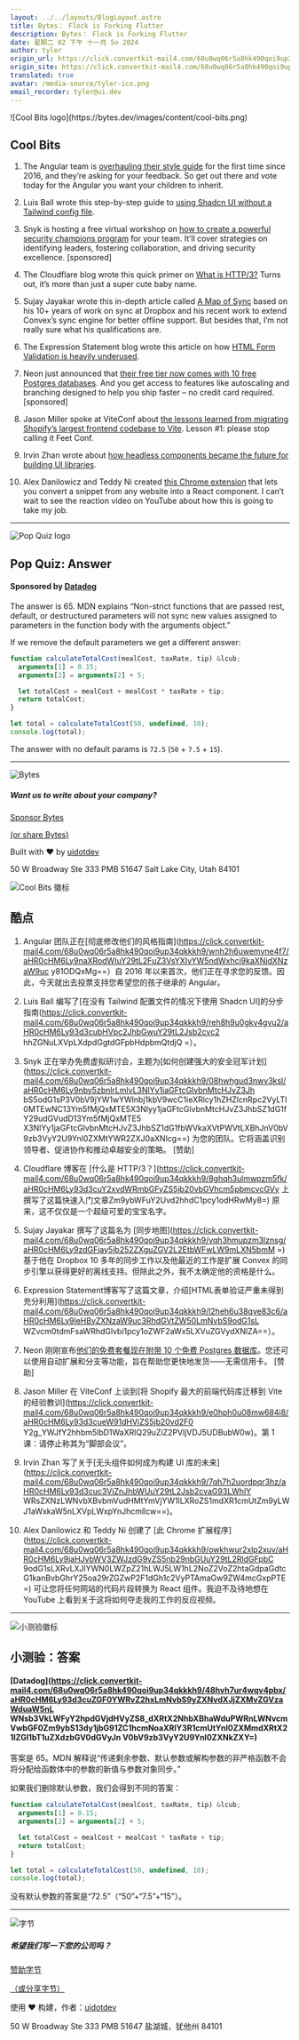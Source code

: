 ```yaml
---
layout: ../../layouts/BlogLayout.astro
title: Bytes： Flock is Forking Flutter
description: Bytes： Flock is Forking Flutter
date: 星期二 02 下午 十一月 5o 2024
author: tyler
origin_url: https://click.convertkit-mail4.com/68u0wq06r5a8hk490qoi9up34qkkkh9/6qhehou7mx6z8gco/aHR0cHM6Ly9ieXRlcy5kZXYvYXJjaGl2ZXMvMzM4
origin_site: https://click.convertkit-mail4.com/68u0wq06r5a8hk490qoi9up34qkkkh9/6qhehou7mx6z8gco/aHR0cHM6Ly9ieXRlcy5kZXYvYXJjaGl2ZXMvMzM4
translated: true
avatar: /media-source/tyler-ico.png
email_recorder: tyler@ui.dev
---
```



<Reference client:only="react" title="Bytes： Flock is Forking Flutter" url="https://click.convertkit-mail4.com/68u0wq06r5a8hk490qoi9up34qkkkh9/6qhehou7mx6z8gco/aHR0cHM6Ly9ieXRlcy5kZXYvYXJjaGl2ZXMvMzM4" />

<Detail client:only="react">
	![Cool Bits logo](https://bytes.dev/images/content/cool-bits.png)

## Cool Bits

1.  The Angular team is [overhauling their style guide](https://click.convertkit-mail4.com/68u0wq06r5a8hk490qoi9up34qkkkh9/wnh2h6uwemvne4f7/aHR0cHM6Ly9naXRodWIuY29tL2FuZ3VsYXIvYW5ndWxhci9kaXNjdXNzaW9ucy81ODQxMg==) for the first time since 2016, and they’re asking for your feedback. So get out there and vote today for the Angular you want your children to inherit.
    
2.  Luis Ball wrote this step-by-step guide to [using Shadcn UI without a Tailwind config file](https://click.convertkit-mail4.com/68u0wq06r5a8hk490qoi9up34qkkkh9/reh8h9u0gkv4gvu2/aHR0cHM6Ly93d3cubHVpc2JhbGwuY29tL2Jsb2cvc2hhZGNuLXVpLXdpdGgtdGFpbHdpbmQtdjQ=).
    
3.  Snyk is hosting a free virtual workshop on [how to create a powerful security champions program](https://click.convertkit-mail4.com/68u0wq06r5a8hk490qoi9up34qkkkh9/08hwhgud3nwv3ksl/aHR0cHM6Ly9nby5zbnlrLmlvL3NlYy1jaGFtcGlvbnMtcHJvZ3JhbS5odG1sP3V0bV9jYW1wYWlnbj1kbV9wcC1ieXRlcy1hZHZlcnRpc2VyLTI0MTEwNC13Ym5fMjQxMTE5X3NlYy1jaGFtcGlvbnMtcHJvZ3JhbSZ1dG1fY29udGVudD13Ym5fMjQxMTE5X3NlYy1jaGFtcGlvbnMtcHJvZ3JhbSZ1dG1fbWVkaXVtPWVtLXBhJnV0bV9zb3VyY2U9Ynl0ZXMtYWR2ZXJ0aXNlcg==) for your team. It’ll cover strategies on identifying leaders, fostering collaboration, and driving security excellence. \[sponsored\]
    
4.  The Cloudflare blog wrote this quick primer on [What is HTTP/3?](https://click.convertkit-mail4.com/68u0wq06r5a8hk490qoi9up34qkkkh9/8ghqh3ulmwpzm5fk/aHR0cHM6Ly93d3cuY2xvdWRmbGFyZS5jb20vbGVhcm5pbmcvcGVyZm9ybWFuY2Uvd2hhdC1pcy1odHRwMy8=) Turns out, it’s more than just a super cute baby name.
    
5.  Sujay Jayakar wrote this in-depth article called [A Map of Sync](https://click.convertkit-mail4.com/68u0wq06r5a8hk490qoi9up34qkkkh9/vqh3hmupzm3lznsg/aHR0cHM6Ly9zdGFjay5jb252ZXguZGV2L2EtbWFwLW9mLXN5bmM=) based on his 10+ years of work on sync at Dropbox and his recent work to extend Convex’s sync engine for better offline support. But besides that, I’m not really sure what his qualifications are.
    
6.  The Expression Statement blog wrote this article on how [HTML Form Validation is heavily underused](https://click.convertkit-mail4.com/68u0wq06r5a8hk490qoi9up34qkkkh9/l2heh6u38qve83c6/aHR0cHM6Ly9leHByZXNzaW9uc3RhdGVtZW50LmNvbS9odG1sLWZvcm0tdmFsaWRhdGlvbi1pcy1oZWF2aWx5LXVuZGVydXNlZA==).
    
7.  Neon just announced that [their free tier now comes with 10 free Postgres databases](https://click.convertkit-mail4.com/68u0wq06r5a8hk490qoi9up34qkkkh9/m2h7h6u8d20vd3bm/aHR0cHM6Ly9uZW9uLnRlY2gvP3JlZj1ieXRlcw==). And you get access to features like autoscaling and branching designed to help you ship faster – no credit card required. \[sponsored\]
    
8.  Jason Miller spoke at ViteConf about [the lessons learned from migrating Shopify’s largest frontend codebase to Vite](https://click.convertkit-mail4.com/68u0wq06r5a8hk490qoi9up34qkkkh9/e0hph0u08mw684i8/aHR0cHM6Ly93d3cueW91dHViZS5jb20vd2F0Y2g_YWJfY2hhbm5lbD1WaXRlQ29uZiZ2PVljVDJ5UDBubW0w). Lesson #1: please stop calling it Feet Conf.
    
9.  Irvin Zhan wrote about [how headless components became the future for building UI libraries](https://click.convertkit-mail4.com/68u0wq06r5a8hk490qoi9up34qkkkh9/7qh7h2uordpqr3hz/aHR0cHM6Ly93d3cuc3ViZnJhbWUuY29tL2Jsb2cvaG93LWhlYWRsZXNzLWNvbXBvbmVudHMtYmVjYW1lLXRoZS1mdXR1cmUtZm9yLWJ1aWxkaW5nLXVpLWxpYnJhcmllcw==).
    
10.  Alex Danilowicz and Teddy Ni created [this Chrome extension](https://click.convertkit-mail4.com/68u0wq06r5a8hk490qoi9up34qkkkh9/owhkhwur2xlp2xuv/aHR0cHM6Ly9jaHJvbWV3ZWJzdG9yZS5nb29nbGUuY29tL2RldGFpbC9odG1sLXRvLXJlYWN0LWZpZ21hLWJ5LW1hL2NoZ2VoZ2htaGdpaGdtcG1kanBvbGhrY25oa29rZGZwP2F1dGh1c2VyPTAmaGw9ZW4mcGxpPTE=) that lets you convert a snippet from any website into a React component. I can’t wait to see the reaction video on YouTube about how this is going to take my job.
    

* * *

![Pop Quiz logo](https://bytes.dev/images/content/pop-quiz.png)

## Pop Quiz: Answer

#### Sponsored by [Datadog](https://click.convertkit-mail4.com/68u0wq06r5a8hk490qoi9up34qkkkh9/48hvh7ur4wqv4pbx/aHR0cHM6Ly93d3cuZGF0YWRvZ2hxLmNvbS9yZXNvdXJjZXMvZGVzaWduaW5nLWNsb3VkLWFyY2hpdGVjdHVyZS8_dXRtX2NhbXBhaWduPWRnLWNvcmVwbGF0Zm9ybS13dy1jbG91ZC1hcmNoaXRlY3R1cmUtYnl0ZXMmdXRtX21lZGl1bT1uZXdzbGV0dGVyJnV0bV9zb3VyY2U9Ynl0ZXNkZXY=)

The answer is 65. MDN explains “Non-strict functions that are passed rest, default, or destructured parameters will not sync new values assigned to parameters in the function body with the arguments object.”

If we remove the default parameters we get a different answer:

```js
function calculateTotalCost(mealCost, taxRate, tip) &lcub;
  arguments[1] = 0.15;
  arguments[2] = arguments[2] + 5;

  let totalCost = mealCost + mealCost * taxRate + tip;
  return totalCost;
}

let total = calculateTotalCost(50, undefined, 10);
console.log(total);
```

The answer with no default params is `72.5` (`50` + `7.5` + `15`).

* * *

![Bytes](https://bytes.dev/images/bytes-icon.png)

##### Want us to write about your company?

[Sponsor Bytes](https://click.convertkit-mail4.com/68u0wq06r5a8hk490qoi9up34qkkkh9/z2hgh7u3q5rnqnip/aHR0cHM6Ly9ieXRlcy5kZXYvYWR2ZXJ0aXNl)

[(or share Bytes)](https://click.convertkit-mail4.com/68u0wq06r5a8hk490qoi9up34qkkkh9/p8hehquznr5mn6iq/aHR0cHM6Ly9ieXRlcy5kZXYvc2hhcmU=)

Built with ❤️ by [uidotdev](https://click.convertkit-mail4.com/68u0wq06r5a8hk490qoi9up34qkkkh9/x0hph3uw5kdo50a5/aHR0cHM6Ly91aS5kZXY=)

50 W Broadway Ste 333 PMB 51647 Salt Lake City, Utah 84101


</Detail>

![Cool Bits 徽标](https://bytes.dev/images/content/cool-bits.png)

## 酷点

1. Angular 团队正在\[彻底修改他们的风格指南]\(https://click.convertkit-mail4.com/68u0wq06r5a8hk490qoi9up34qkkkh9/wnh2h6uwemvne4f7/aHR0cHM6Ly9naXRodWIuY29tL2FuZ3VsYXIvYW5ndWxhci9kaXNjdXNzaW9uc y81ODQxMg==）自 2016 年以来首次，他们正在寻求您的反馈。因此，今天就出去投票支持您希望您的孩子继承的 Angular。

2. Luis Ball 编写了\[在没有 Tailwind 配置文件的情况下使用 Shadcn UI]的分步指南(https://click.convertkit-mail4.com/68u0wq06r5a8hk490qoi9up34qkkkh9/reh8h9u0gkv4gvu2/aHR0cHM6Ly93d3cubHVpc2JhbGwuY29tL2Jsb2cvc2 hhZGNuLXVpLXdpdGgtdGFpbHdpbmQtdjQ =）。

3. Snyk 正在举办免费虚拟研讨会，主题为\[如何创建强大的安全冠军计划]\(https://click.convertkit-mail4.com/68u0wq06r5a8hk490qoi9up34qkkkh9/08hwhgud3nwv3ksl/aHR0cHM6Ly9nby5zbnlrLmlvL3NlYy1jaGFtcGlvbnMtcHJvZ3Jh bS5odG1sP3V0bV9jYW1wYWlnbj1kbV9wcC1ieXRlcy1hZHZlcnRpc2VyLTI0MTEwNC13Ym5fMjQxMTE5X3Nlyy1jaGFtcGlvbnMtcHJvZ3JhbSZ1dG1fY29udGVudD13Ym5fMjQxMTE5 X3NlYy1jaGFtcGlvbnMtcHJvZ3JhbSZ1dG1fbWVkaXVtPWVtLXBhJnV0bV9zb3VyY2U9Ynl0ZXMtYWR2ZXJ0aXNlcg==) 为您的团队。它将涵盖识别领导者、促进协作和推动卓越安全的策略。 \[赞助]

4. Cloudflare 博客在 \[什么是 HTTP/3？]\(https://click.convertkit-mail4.com/68u0wq06r5a8hk490qoi9up34qkkkh9/8ghqh3ulmwpzm5fk/aHR0cHM6Ly93d3cuY2xvdWRmbGFyZS5jb20vbGVhcm5pbmcvcGVy 上撰写了这篇快速入门文章Zm9ybWFuY2Uvd2hhdC1pcy1odHRwMy8=) 原来，这不仅仅是一个超级可爱的宝宝名字。

5. Sujay Jayakar 撰写了这篇名为 \[同步地图]\(https://click.convertkit-mail4.com/68u0wq06r5a8hk490qoi9up34qkkkh9/vqh3hmupzm3lznsg/aHR0cHM6Ly9zdGFjay5jb252ZXguZGV2L2EtbWFwLW9mLXN5bmM =) 基于他在 Dropbox 10 多年的同步工作以及他最近的工作是扩展 Convex 的同步引擎以获得更好的离线支持。但除此之外，我不太确定他的资格是什么。

6. Expression Statement博客写了这篇文章，介绍\[HTML表单验证严重未得到充分利用]\(https://click.convertkit-mail4.com/68u0wq06r5a8hk490qoi9up34qkkkh9/l2heh6u38qve83c6/aHR0cHM6Ly9leHByZXNzaW9uc3RhdGVtZW50LmNvbS9odG1sL WZvcm0tdmFsaWRhdGlvbi1pcy1oZWF2aWx5LXVuZGVydXNlZA==）。

7. Neon 刚刚宣布[他们的免费套餐现在附带 10 个免费 Postgres 数据库](https://click.convertkit-mail4.com/68u0wq06r5a8hk490qoi9up34qkkkh9/m2h7h6u8d20vd3bm/aHR0cHM6Ly9uZW9uLnRlY2gvP3JlZj1ieXRlcw==)。您还可以使用自动扩展和分支等功能，旨在帮助您更快地发货——无需信用卡。 \[赞助]

8. Jason Miller 在 ViteConf 上谈到\[将 Shopify 最大的前端代码库迁移到 Vite 的经验教训]\(https://click.convertkit-mail4.com/68u0wq06r5a8hk490qoi9up34qkkkh9/e0hph0u08mw684i8/aHR0cHM6Ly93d3cueW91dHViZS5jb20vd2F0 Y2g\_YWJfY2hhbm5lbD1WaXRlQ29uZiZ2PVljVDJ5UDBubW0w)。第 1 课：请停止称其为“脚部会议”。

9. Irvin Zhan 写了关于\[无头组件如何成为构建 UI 库的未来]\(https://click.convertkit-mail4.com/68u0wq06r5a8hk490qoi9up34qkkkh9/7qh7h2uordpqr3hz/aHR0cHM6Ly93d3cuc3ViZnJhbWUuY29tL2Jsb2cvaG93LWhlY WRsZXNzLWNvbXBvbmVudHMtYmVjYW1lLXRoZS1mdXR1cmUtZm9yLWJ1aWxkaW5nLXVpLWxpYnJhcmllcw==)。

10. Alex Danilowi​​cz 和 Teddy Ni 创建了 \[此 Chrome 扩展程序]\(https://click.convertkit-mail4.com/68u0wq06r5a8hk490qoi9up34qkkkh9/owkhwur2xlp2xuv/aHR0cHM6Ly9jaHJvbWV3ZWJzdG9yZS5nb29nbGUuY29tL2RldGFpbC 9odG1sLXRvLXJlYWN0LWZpZ21hLWJ5LW1hL2NoZ2VoZ2htaGdpaGdtcG1kanBvbGhrY25oa29rZGZwP2F1dGh1c2VyPTAmaGw9ZW4mcGxpPTE=) 可让您将任何网站的代码片段转换为 React 组件。我迫不及待地想在 YouTube 上看到关于这将如何夺走我的工作的反应视频。

***

![小测验徽标](https://bytes.dev/images/content/pop-quiz.png)

## 小测验：答案

#### \[Datadog]\(https://click.convertkit-mail4.com/68u0wq06r5a8hk490qoi9up34qkkkh9/48hvh7ur4wqv4pbx/aHR0cHM6Ly93d3cuZGF0YWRvZ2hxLmNvbS9yZXNvdXJjZXMvZGVzaWduaW5nL WNsb3VkLWFyY2hpdGVjdHVyZS8\_dXRtX2NhbXBhaWduPWRnLWNvcmVwbGF0Zm9ybS13dy1jbG91ZC1hcmNoaXRlY3R1cmUtYnl0ZXMmdXRtX21lZGl1bT1uZXdzbGV0dGVyJn V0bV9zb3VyY2U9Ynl0ZXNkZXY=)

答案是 65。MDN 解释说“传递剩余参数、默认参数或解构参数的非严格函数不会将分配给函数体中的参数的新值与参数对象同步。”

如果我们删除默认参数，我们会得到不同的答案：

```js
function calculateTotalCost(mealCost, taxRate, tip) &lcub;
  arguments[1] = 0.15;
  arguments[2] = arguments[2] + 5;

  let totalCost = mealCost + mealCost * taxRate + tip;
  return totalCost;
}

let total = calculateTotalCost(50, undefined, 10);
console.log(total);
```

没有默认参数的答案是“72.5”（“50”+“7.5”+“15”）。

***

![字节](https://bytes.dev/images/bytes-icon.png)

##### 希望我们写一下您的公司吗？

[赞助字节](https://click.convertkit-mail4.com/68u0wq06r5a8hk490qoi9up34qkkkh9/z2hgh7u3q5rnqnip/aHR0cHM6Ly9ieXRlcy5kZXYvYWR2ZXJ0aXNl)

[（或分享字节）](https://click.convertkit-mail4.com/68u0wq06r5a8hk490qoi9up34qkkkh9/p8hehquznr5mn6iq/aHR0cHM6Ly9ieXRlcy5kZXYvc2hhcmU=)

使用 ❤️ 构建，作者：[uidotdev](https://click.convertkit-mail4.com/68u0wq06r5a8hk490qoi9up34qkkkh9/x0hph3uw5kdo50a5/aHR0cHM6Ly91aS5kZXY=)

50 W Broadway Ste 333 PMB 51647 盐湖城，犹他州 84101


